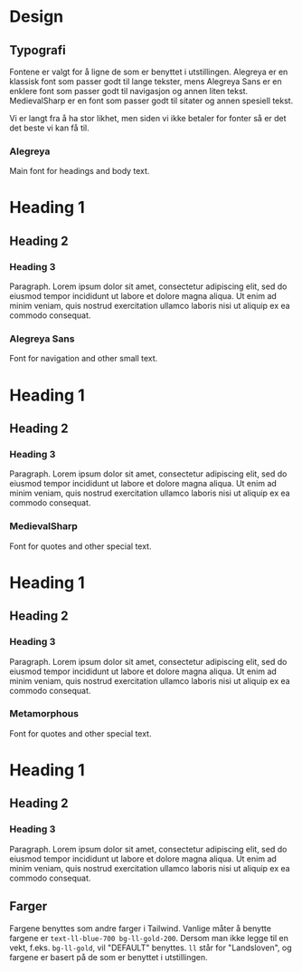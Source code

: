 
# Design

## Typografi
Fontene er valgt for å ligne de som er benyttet i utstillingen. Alegreya er en klassisk font som passer godt til lange tekster, mens Alegreya Sans er en enklere font som passer godt til navigasjon og annen liten tekst. MedievalSharp er en font som passer godt til sitater og annen spesiell tekst.

Vi er langt fra å ha stor likhet, men siden vi ikke betaler for fonter så er det det beste vi kan få til.

### Alegreya
Main font for headings and body text.

<h1 className='font-serif text-5xl'>Heading 1</h1>
<h2 className='font-serif text-4xl'>Heading 2</h2>
<h3 className='font-serif text-3xl'>Heading 3</h3>
<p className='font-serif'>Paragraph. Lorem ipsum dolor sit amet, consectetur adipiscing elit, sed do eiusmod tempor incididunt ut labore et dolore magna aliqua. Ut enim ad minim veniam, quis nostrud exercitation ullamco laboris nisi ut aliquip ex ea commodo consequat.</p>

### Alegreya Sans
Font for navigation and other small text.

<h1 className='font-sans text-5xl'>Heading 1</h1>
<h2 className='font-sans text-4xl'>Heading 2</h2>
<h3 className='font-sans text-3xl'>Heading 3</h3>
<p className='font-sans'>Paragraph. Lorem ipsum dolor sit amet, consectetur adipiscing elit, sed do eiusmod tempor incididunt ut labore et dolore magna aliqua. Ut enim ad minim veniam, quis nostrud exercitation ullamco laboris nisi ut aliquip ex ea commodo consequat.</p>

### MedievalSharp
Font for quotes and other special text.

<h1 className='font-antiqua text-5xl'>Heading 1</h1>
<h2 className='font-antiqua text-4xl'>Heading 2</h2>
<h3 className='font-antiqua text-3xl'>Heading 3</h3>
<p className='font-antiqua'>Paragraph. Lorem ipsum dolor sit amet, consectetur adipiscing elit, sed do eiusmod tempor incididunt ut labore et dolore magna aliqua. Ut enim ad minim veniam, quis nostrud exercitation ullamco laboris nisi ut aliquip ex ea commodo consequat.</p>

 
### Metamorphous 
Font for quotes and other special text.

<h1 className='font-gotic text-5xl'>Heading 1</h1>
<h2 className='font-gotic text-4xl'>Heading 2</h2>
<h3 className='font-gotic text-3xl'>Heading 3</h3>
<p className='font-gotic'>Paragraph. Lorem ipsum dolor sit amet, consectetur adipiscing elit, sed do eiusmod tempor incididunt ut labore et dolore magna aliqua. Ut enim ad minim veniam, quis nostrud exercitation ullamco laboris nisi ut aliquip ex ea commodo consequat.</p>


## Farger

Fargene benyttes som andre farger i Tailwind. Vanlige måter å benytte fargene er `text-ll-blue-700 bg-ll-gold-200`. Dersom man ikke legge til en vekt, f.eks. `bg-ll-gold`, vil "DEFAULT" benyttes. `ll` står for "Landsloven", og fargene er basert på de som er benyttet i utstillingen.

<Colors colors={config.theme.extend.colors} />